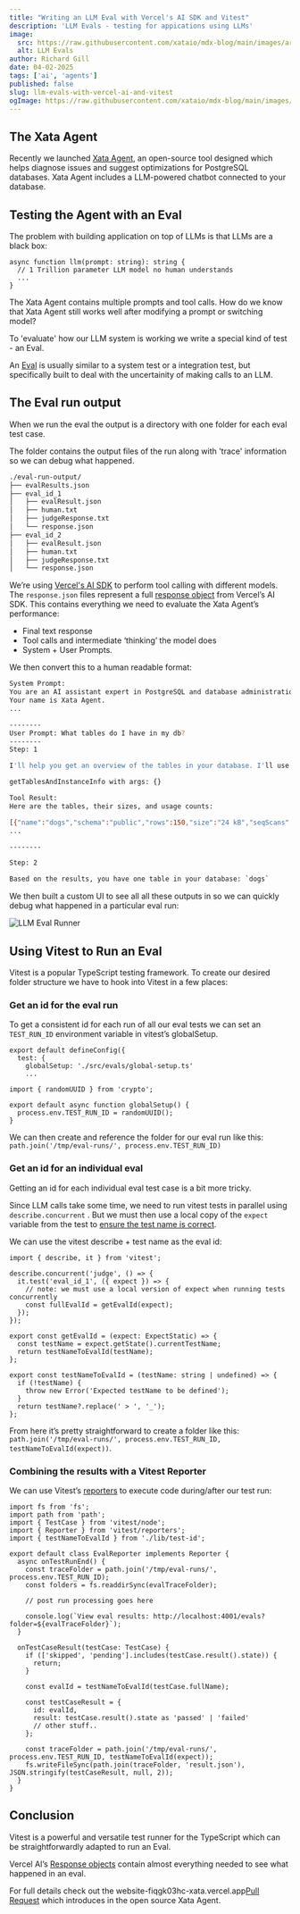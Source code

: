 ```yaml
---
title: "Writing an LLM Eval with Vercel's AI SDK and Vitest"
description: 'LLM Evals - testing for appications using LLMs'
image:
  src: https://raw.githubusercontent.com/xataio/mdx-blog/main/images/are-ai-agents-the-future-of-observability@2x.png
  alt: LLM Evals
author: Richard Gill
date: 04-02-2025
tags: ['ai', 'agents']
published: false
slug: llm-evals-with-vercel-ai-and-vitest
ogImage: https://raw.githubusercontent.com/xataio/mdx-blog/main/images/are-ai-agents-the-future-of-observability-og@2x.png
---
```


## The Xata Agent

Recently we launched [Xata Agent](https://github.com/xataio/agent), an open-source tool designed which helps diagnose issues and suggest optimizations for PostgreSQL databases. Xata Agent includes a LLM-powered chatbot connected to your database.

## Testing the Agent with an Eval

The problem with building application on top of LLMs is that LLMs are a black box:

```tsx
async function llm(prompt: string): string {
  // 1 Trillion parameter LLM model no human understands
  ...
}
```

The Xata Agent contains multiple prompts and tool calls. How do we know that Xata Agent still works well after modifying a prompt or switching model?

To 'evaluate' how our LLM system is working we write a special kind of test - an Eval.

An [Eval](https://hamel.dev/blog/posts/evals/) is usually similar to a system test or a integration test, but specifically built to deal with the uncertainity of making calls to an LLM.

## The Eval run output

When we run the eval the output is a directory with one folder for each eval test case.

The folder contains the output files of the run along with 'trace' information so we can debug what happened.

```bash
./eval-run-output/
├── evalResults.json
├── eval_id_1
│   ├── evalResult.json
│   ├── human.txt
│   ├── judgeResponse.txt
│   └── response.json
├── eval_id_2
│   ├── evalResult.json
│   ├── human.txt
│   ├── judgeResponse.txt
│   └── response.json
```

We’re using [Vercel's AI SDK](https://sdk.vercel.ai/) to perform tool calling with different models. The `response.json` files represent a full [response object](https://sdk.vercel.ai/docs/reference/ai-sdk-core/generate-text#returns) from Vercel’s AI SDK. This contains everything we need to evaluate the Xata Agent’s performance:

- Final text response
- Tool calls and intermediate ‘thinking’ the model does
- System + User Prompts.

We then convert this to a human readable format:

```bash
System Prompt:
You are an AI assistant expert in PostgreSQL and database administration.
Your name is Xata Agent.
...

--------
User Prompt: What tables do I have in my db?
--------
Step: 1

I'll help you get an overview of the tables in your database. I'll use the getTablesAndInstanceInfo tool to retrieve this information.

getTablesAndInstanceInfo with args: {}

Tool Result:
Here are the tables, their sizes, and usage counts:

[{"name":"dogs","schema":"public","rows":150,"size":"24 kB","seqScans":45,"idxScans":120,"nTupIns":200,"nTupUpd":50,"nTupDel":10}]
...

--------

Step: 2

Based on the results, you have one table in your database: `dogs`

```

We then built a custom UI to see all all these outputs in so we can quickly debug what happened in a particular eval run:

![LLM Eval Runner](images/llm-eval-runner.png)

## Using Vitest to Run an Eval

Vitest is a popular TypeScript testing framework. To create our desired folder structure we have to hook into Vitest in a few places:

### Get an id for the eval run

To get a consistent id for each run of all our eval tests we can set an `TEST_RUN_ID` environment variable in vitest’s globalSetup.

```tsx
export default defineConfig({
  test: {
    globalSetup: './src/evals/global-setup.ts'
    ...
```

```tsx
import { randomUUID } from 'crypto';

export default async function globalSetup() {
  process.env.TEST_RUN_ID = randomUUID();
}
```

We can then create and reference the folder for our eval run like this: `path.join('/tmp/eval-runs/', process.env.TEST_RUN_ID)`

### Get an id for an individual eval

Getting an id for each individual eval test case is a bit more tricky.

Since LLM calls take some time, we need to run vitest tests in parallel using `describe.concurrent` . But we must then use a local copy of the `expect` variable from the test to [ensure the test name is correct](https://vitest.dev/api/#describe-concurrent).

We can use the vitest describe + test name as the eval id:

```tsx
import { describe, it } from 'vitest';

describe.concurrent('judge', () => {
  it.test('eval_id_1', ({ expect }) => {
    // note: we must use a local version of expect when running tests concurrently
    const fullEvalId = getEvalId(expect);
  });
});

export const getEvalId = (expect: ExpectStatic) => {
  const testName = expect.getState().currentTestName;
  return testNameToEvalId(testName);
};

export const testNameToEvalId = (testName: string | undefined) => {
  if (!testName) {
    throw new Error('Expected testName to be defined');
  }
  return testName?.replace(' > ', '_');
};
```

From here it’s pretty straightforward to create a folder like this: `path.join('/tmp/eval-runs/', process.env.TEST_RUN_ID, testNameToEvalId(expect))`.

### Combining the results with a Vitest Reporter

We can use Vitest’s [reporters](https://vitest.dev/advanced/reporters.html) to execute code during/after our test run:

```tsx
import fs from 'fs';
import path from 'path';
import { TestCase } from 'vitest/node';
import { Reporter } from 'vitest/reporters';
import { testNameToEvalId } from './lib/test-id';

export default class EvalReporter implements Reporter {
  async onTestRunEnd() {
    const traceFolder = path.join('/tmp/eval-runs/', process.env.TEST_RUN_ID);
    const folders = fs.readdirSync(evalTraceFolder);

    // post run processing goes here

    console.log(`View eval results: http://localhost:4001/evals?folder=${evalTraceFolder}`);
  }

  onTestCaseResult(testCase: TestCase) {
    if (['skipped', 'pending'].includes(testCase.result().state)) {
      return;
    }

    const evalId = testNameToEvalId(testCase.fullName);

    const testCaseResult = {
      id: evalId,
      result: testCase.result().state as 'passed' | 'failed'
      // other stuff..
    };

    const traceFolder = path.join('/tmp/eval-runs/', process.env.TEST_RUN_ID, testNameToEvalId(expect));
    fs.writeFileSync(path.join(traceFolder, 'result.json'), JSON.stringify(testCaseResult, null, 2));
  }
}
```

## Conclusion

Vitest is a powerful and versatile test runner for the TypeScript which can be straightforwardly adapted to run an Eval.

Vercel AI’s [Response objects](https://sdk.vercel.ai/docs/reference/ai-sdk-core/generate-text#returns) contain almost everything needed to see what happened in an eval.

For full details check out the website-fiqgk03hc-xata.vercel.app[Pull Request](https://github.com/xataio/agent/commit/ff3a2534281efc6312182ff8c55e99dca5bcabcd) which introduces in the open source Xata Agent.
